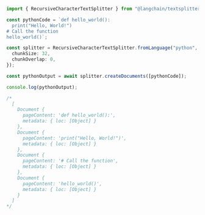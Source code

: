 ```typescript
import { RecursiveCharacterTextSplitter } from "@langchain/textsplitters";

const pythonCode = `def hello_world():
  print("Hello, World!")
# Call the function
hello_world()`;

const splitter = RecursiveCharacterTextSplitter.fromLanguage("python", {
  chunkSize: 32,
  chunkOverlap: 0,
});

const pythonOutput = await splitter.createDocuments([pythonCode]);

console.log(pythonOutput);

/*
  [
    Document {
      pageContent: 'def hello_world():',
      metadata: { loc: [Object] }
    },
    Document {
      pageContent: 'print("Hello, World!")',
      metadata: { loc: [Object] }
    },
    Document {
      pageContent: '# Call the function',
      metadata: { loc: [Object] }
    },
    Document {
      pageContent: 'hello_world()',
      metadata: { loc: [Object] }
    }
  ]
*/
```
